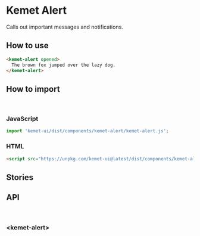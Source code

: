 
<Meta title="Components/Alert" component="kemet-alert" />

# Kemet Alert

Calls out important messages and notifications.

## How to use

```html
<kemet-alert opened>
  The brown fox jumped over the lazy dog.
</kemet-alert>
```

## How to import

<br />

### JavaScript
```javascript
import 'kemet-ui/dist/components/kemet-alert/kemet-alert.js';
```

### HTML
```html
<script src="https://unpkg.com/kemet-ui@latest/dist/components/kemet-alert/kemet-alert.js" type="module"></script>
```

## Stories

<Canvas>
  <Story name="Standard" story={stories.Standard} />
</Canvas>

<ArgsTable story="Standard" />


## API

<br />

### &lt;kemet-alert&gt;
<ArgsTable of="kemet-alert" />
